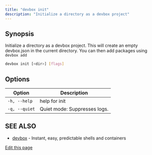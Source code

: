 ```yaml
---
title: "devbox init"
description: "Initialize a directory as a devbox project"
---
```


## Synopsis[​](#synopsis "Direct link to Synopsis")

Initialize a directory as a devbox project. This will create an empty devbox.json in the current
directory. You can then add packages using `devbox add`

```bash
devbox init [<dir>] [flags]
```

## Options[​](#options "Direct link to Options")

| Option        | Description                  |
| ------------- | ---------------------------- |
| `-h, --help`  | help for init                |
| `-q, --quiet` | Quiet mode: Suppresses logs. |

## SEE ALSO[​](#see-also "Direct link to SEE ALSO")

- [devbox](/docs/devbox/cli_reference/devbox/) - Instant, easy, predictable shells and containers

[Edit this page](https://github.com/jetify-com/devbox/tree/main/docs/app/docs/cli_reference/devbox_init.md)
